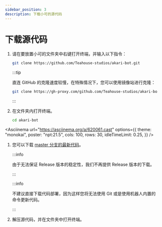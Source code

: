 ```yaml
---
sidebar_position: 3
description: 下载小可的源代码
---
```



# 下载源代码

<Tabs>
<TabItem value="c1" label="使用 Git 克隆" default>

1. 请在要放置小可的文件夹中右键打开终端，并输入以下指令：

   ```sh
   git clone https://github.com/Teahouse-studios/akari-bot.git
   ```

   :::tip

   直连 GitHub 的克隆速度较慢，在特殊情况下，您可以使用镜像站进行克隆：

   ```sh
   git clone https://gh-proxy.com/github.com/Teahouse-studios/akari-bot.git
   ```

   :::

2. 在文件夹内打开终端。

   ```sh
   cd akari-bot
   ```

<Asciinema
    url="https://asciinema.org/a/620061.cast"
    options={{
        theme: "monokai",
        poster: "npt:21.5",
        cols: 100,
        rows: 30,
        idleTimeLimit: 0.25,
    }}
/>

</TabItem>
<TabItem value="c2" label="直接下载代码">

1. 您可以下载 [master 分支的最新代码](https://github.com/Teahouse-Studios/akari-bot/archive/refs/heads/master.zip)。

   :::info

   由于无法保证 Release 版本的稳定性，我们不再提供 Release 版本的下载。

   :::

   :::info

   不建议直接下载代码部署，因为这样您将无法使用 Git 或是使用机器人内置的命令更新代码。

   :::

2. 解压源代码，并在文件夹中打开终端。

</TabItem>
</Tabs>

